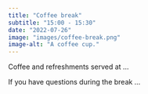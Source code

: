 ```yaml
---
title: "Coffee break"
subtitle: "15:00 - 15:30"
date: "2022-07-26"
image: "images/coffee-break.png"
image-alt: "A coffee cup."
---
```


Coffee and refreshments served at ...

If you have questions during the break ...
